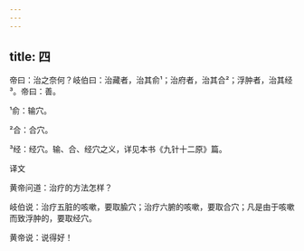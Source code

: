 ```yaml
---
---
---
```

title: 四
---




帝曰：治之奈何？岐伯曰：治藏者，治其俞¹；治府者，治其合²；浮肿者，治其经³。帝曰：善。

¹俞：输穴。

²合：合穴。

³经：经穴。输、合、经穴之义，详见本书《九针十二原》篇。

译文

黄帝问道：治疗的方法怎样？

岐伯说：治疗五脏的咳嗽，要取腧穴；治疗六腑的咳嗽，要取合穴；凡是由于咳嗽而致浮肿的，要取经穴。

黄帝说：说得好！